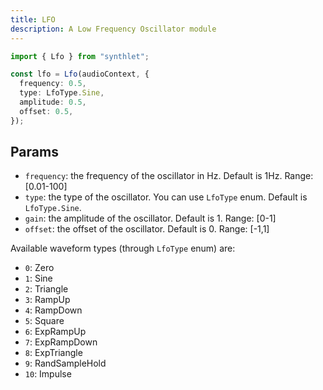 ```yaml
---
title: LFO
description: A Low Frequency Oscillator module
---
```


```ts
import { Lfo } from "synthlet";

const lfo = Lfo(audioContext, {
  frequency: 0.5,
  type: LfoType.Sine,
  amplitude: 0.5,
  offset: 0.5,
});
```

## Params

- `frequency`: the frequency of the oscillator in Hz. Default is 1Hz. Range: [0.01-100]
- `type`: the type of the oscillator. You can use `LfoType` enum. Default is `LfoType.Sine`.
- `gain`: the amplitude of the oscillator. Default is 1. Range: [0-1]
- `offset`: the offset of the oscillator. Default is 0. Range: [-1,1]

Available waveform types (through `LfoType` enum) are:

- `0`: Zero
- `1`: Sine
- `2`: Triangle
- `3`: RampUp
- `4`: RampDown
- `5`: Square
- `6`: ExpRampUp
- `7`: ExpRampDown
- `8`: ExpTriangle
- `9`: RandSampleHold
- `10`: Impulse
